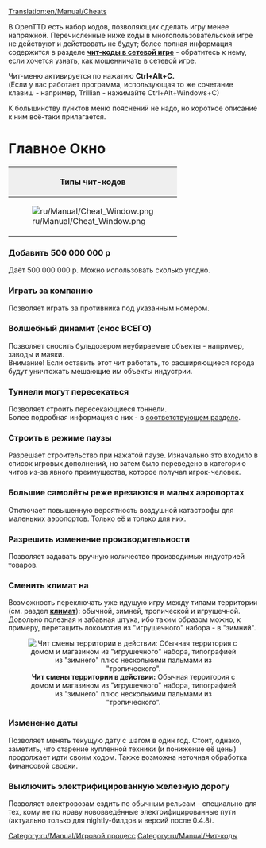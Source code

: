 [[Translation:en/Manual/Cheats]]
{{ru/Перевод|en/Manual/Cheats|80}}
{{ru/Устарело}}
{{ru/Manual/Оглавление}}{{ru/Внимание| Учти, что вы cобираетесь прибегнуть к неспортивным методам. Подобное деяние покроет вас вечным позором (если кто-нибудь узнает)!}}

В OpenTTD есть набор кодов, позволяющих сделать игру менее напряжной. Перечисленные ниже коды в многопользовательской игре не действуют и действовать не будут; более полная информация содержится в разделе [[ru/Community/Чит-коды в сетевой игре|'''чит-коды в сетевой игре''']] - обратитесь к нему, если хочется узнать, как мошенничать в сетевой игре.

Чит-меню активируется по нажатию '''Ctrl+Alt+C.'''<br>
(Если у вас работает программа, использующая то же сочетание клавиш - например, Trillian - нажимайте Ctrl+Alt+Windows+C)

К большинству пунктов меню пояснений не надо, но короткое описание к ним всё-таки прилагается.
=Главное Окно=
{|border="2" cellspacing="4" cellpadding="3" rules="all" style="margin:1em 1em 1em 0; border:solid 1px #AAAAAA;"
!colspan="4" style="background:#efefef;"| Типы чит-кодов
|-
| rowspan="10" |[[File:ru/Manual/Cheat Window.png|frame|center]]
| style="background:#efefef;" |'''Тип'''
|-
| [[en/Manual/Cheats#dobavit-500-000-000-p|1. Увеличение состояния]]
|-
| [[en/Manual/Cheats#igrat-za-kompaniiu|2. Играть за компанию]]
|-
| [[en/Manual/Cheats#volshebnyi-dinamit-snos-vsego|3. Волшебный динамит (снос ВСЕГО)]]
|-
| [[en/Manual/Cheats#tunneli-mogut-peresekatsia|4. Туннели могут пересекаться]]
|-
| [[en/Manual/Cheats#stroit-v-rezhime-pauzy|5. Строить в режиме паузы]]
|-
| [[en/Manual/Cheats#bolshie-samolioty-rezhe-vrezaiutsia-v-malykh-aeroportakh|6. Большие самолёты реже врезаются в малых аэропортах]]
|-
| [[en/Manual/Cheats#razreshit-izmenenie-proizvoditelnosti|7. Разрешить изменение производительности]]
|-
| [[en/Manual/Cheats#smenit-klimat-na|8. Сменить климат на]]
|-
| [[en/Manual/Cheats#izmenenie-daty|9. Изменение даты]]
|}

===Добавить 500 000 000 p===
Даёт 500 000 000 p. Можно использовать сколько угодно.

===Играть за компанию===
Позволяет играть за противника под указанным номером.

===Волшебный динамит (снос ВСЕГО)===
Позволяет сносить бульдозером неубираемые объекты - например, заводы и маяки.<br>
Внимание! Если оставить этот чит работать, то расширяющиеся города будут уничтожать мешающие им объекты индустрии.

===Туннели могут пересекаться===
Позволяет строить пересекающиеся тоннели.<br>
Более подробная информация о них - в [[ru/Archive/Manual/Пересекающиеся туннели|соответствующем разделе]].

===Строить в режиме паузы===
Разрешает строительство при нажатой паузе.
Изначально это входило в список игровых дополнений, но затем было переведено в категорию читов из-за явного преимущества, которое получал игрок-человек.

===Большие самолёты реже врезаются в малых аэропортах===
Отключает повышенную вероятность воздушной катастрофы для маленьких аэропортов. Только её и только для них.

===Разрешить изменение производительности===
Позволяет задавать вручную количество производимых индустрией товаров.

===Сменить климат на===
Возможность переключать уже идущую игру между типами территории (см. раздел [[ru/Manual/Климат|'''климат''']]): обычной, зимней, тропической и игрушечной. Довольно полезная и забавная штука, ибо таким образом можно, к примеру, перетащить локомотив из "игрушечного" набора - в "зимний".

<center>[[File:en/Manual/Switch climate.png|center|frame|'''Чит смены территории в действии:''' Обычная территория с домом и магазином из "игрушечного" набора, типографией из "зимнего" плюс несколькими пальмами из "тропического".]]</center>

===Изменение даты===
Позволяет менять текущую дату с шагом в один год.
Стоит, однако, заметить, что старение купленной техники (и понижение её цены) продолжает идти своим ходом. Также возможна неточная обработка финансовой сводки.

===Выключить электрифицированную железную дорогу===
Позволяет электровозам ездить по обычным рельсам - специально для тех, кому не по нраву нововведённые электрифицированные пути (актуально только для nightly-билдов и версий после 0.4.8).

[[Category:ru/Manual/Игровой процесс]]
[[Category:ru/Manual/Чит-коды]]
